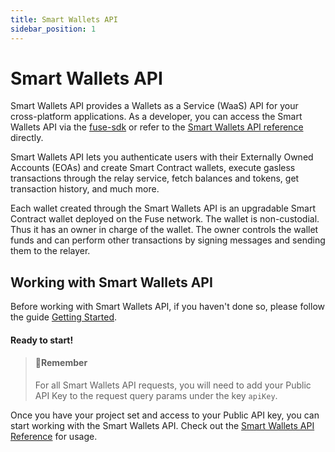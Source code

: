 ```yaml
---
title: Smart Wallets API
sidebar_position: 1
---
```


# Smart Wallets API

Smart Wallets API provides a Wallets as a Service (WaaS) API for your cross-platform applications. As a developer, you can access the Smart Wallets API via the [fuse-sdk](../fuse-sdk/ "mention") or refer to the [Smart Wallets API reference](/docs/category/smart-wallet-api/) directly.&#x20;

Smart Wallets API lets you authenticate users with their Externally Owned Accounts (EOAs) and create Smart Contract wallets, execute gasless transactions through the relay service, fetch balances and tokens, get transaction history, and much more.

Each wallet created through the Smart Wallets API is an upgradable Smart Contract wallet deployed on the Fuse network. The wallet is non-custodial. Thus it has an owner in charge of the wallet. The owner controls the wallet funds and can perform other transactions by signing messages and sending them to the relayer.

## Working with Smart Wallets API

Before working with Smart Wallets API, if you haven't done so, please follow the guide [Getting Started](../fuse-sdk/getting-started.mdx).

#### Ready to start!

> #### 📘Remember
>
> For all Smart Wallets API requests, you will need to add your Public API Key to the request query params under the key `apiKey`.

Once you have your project set and access to your Public API key, you can start working with the Smart Wallets API. Check out the [Smart Wallets API Reference](/docs/category/smart-wallet-api/) for usage.
